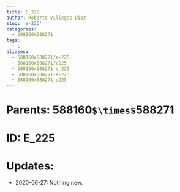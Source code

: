 ```yaml
---
title: E_225
author: Roberto Villegas-Diaz
slug: 'e-225'
categories:
  - 588160X588271
tags:
  - E
aliases:
  - 588160x588271/e-225
  - 588160x588271/e225
  - 588160x588271-e_225
  - 588160x588271-e-225
  - 588160x588271-e225
---
```


# **Parents**: 588160`$\times$`588271
# **ID**: E_225
# **Updates**: 
 - 2020-06-27: Nothing new.
